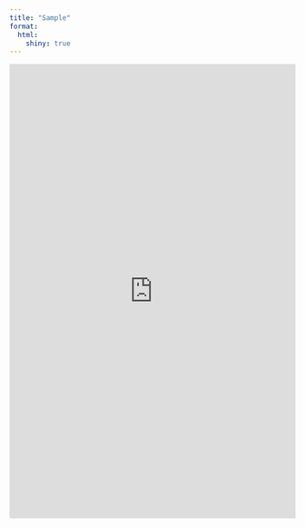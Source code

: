 ```yaml
---
title: "Sample"
format: 
  html:
    shiny: true
---
```


<iframe src="https://arthurcheib.shinyapps.io/gepd-sampling/" style="border: none; width: 100%; height: 800px;"></iframe>
